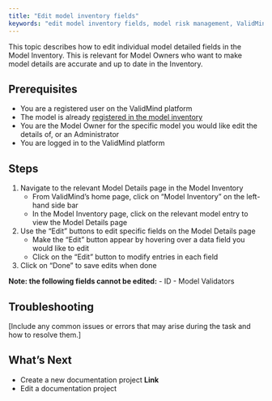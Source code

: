 ```yaml
---
title: "Edit model inventory fields"
keywords: "edit model inventory fields, model risk management, ValidMind"
---
```


This topic describes how to edit individual model detailed fields in the Model Inventory. This is relevant for Model Owners who want to make model details are accurate and up to date in the Inventory. 

## Prerequisites

* You are a registered user on the ValidMind platform
* The model is already [registered in the model inventory](register-models.qmd)
* You are the Model Owner for the specific model you would like edit the details of, or an Administrator
* You are logged in to the ValidMind platform


## Steps

1. Navigate to the relevant Model Details page in the Model Inventory 
   - From ValidMind's home page, click on "Model Inventory" on the left-hand side bar
   - In the Model Inventory page, click on the relevant model entry to view the Model Details page

2. Use the "Edit" buttons to edit specific fields on the Model Details page 
   - Make the "Edit" button appear by hovering over a data field you would like to edit
   - Click on the "Edit" button to modify entries in each field

3. Click on "Done" to save edits when done 

**Note: the following fields cannot be edited:** 
- ID
- Model Validators

## Troubleshooting

[Include any common issues or errors that may arise during the task and how to resolve them.]

## What's Next

* Create a new documentation project **Link**
* Edit a documentation project

